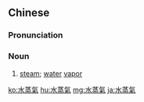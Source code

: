 {{also|水蒸气|水蒸気}}
==Chinese==
{{zh-forms|s=水蒸气|type=12}}

===Pronunciation===
{{zh-pron
|m=shuǐzhēngqì
|c=seoi2 zing1 hei3
|mn=chúi-cheng-khì
|cat=n
}}

===Noun===
{{zh-noun}}

# {{lb|zh|Advanced Mandarin}} [[steam]]; [[water]] [[vapor]]

[[ko:水蒸氣]]
[[hu:水蒸氣]]
[[mg:水蒸氣]]
[[ja:水蒸氣]]